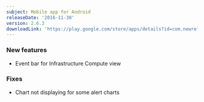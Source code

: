 ```yaml
---
subject: Mobile app for Android
releaseDate: '2016-11-30'
version: 2.6.3
downloadLink: 'https://play.google.com/store/apps/details?id=com.newrelic.rpm'
---
```


### New features

* Event bar for Infrastructure Compute view

### Fixes

* Chart not displaying for some alert charts
